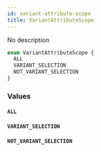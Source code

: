 ```yaml
---
id: variant-attribute-scope
title: VariantAttributeScope
---
```


No description

```graphql
enum VariantAttributeScope {
  ALL
  VARIANT_SELECTION
  NOT_VARIANT_SELECTION
}
```

### Values

#### `ALL`

#### `VARIANT_SELECTION`

#### `NOT_VARIANT_SELECTION`

